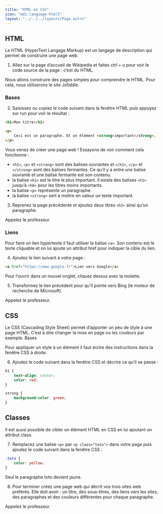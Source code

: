 ```yaml
---
title: "HTML et CSS"
icon: "mdi:language-html5"
layout: "../../../layouts/Page.astro"
---
```


## HTML

Le HTML (HyperText Langage Markup) est un langage de description qui permet de construire une page web.

1) Allez sur la page d’accueil de Wikipedia et faites ctrl + u pour voir le code source de la page : c’est du HTML.

Nous allons construire des pages simples pour comprendre le HTML. Pour cela, nous utiliserons le site Jsfiddle.
### Bases

2) Saisissez ou copiez le code suivant dans la fenêtre HTML puis appuyez sur run pour voir le résultat :

```html
<h1>Mon titre</h1>

<p>
    Ceci est un paragraphe. Et un élément <strong>important</strong>.
</p>
```

Vous venez de créer une page web ! Essayons de voir comment cela fonctionne :

- `<h1>`, `<p>` et `<strong>` sont des balises ouvrantes et `</h1>`, `</p>` et `</strong>` sont des balises fermantes. Ce qu’il y a entre une balise ouvrante et une balise fermante est son contenu.
- la balise `<h1>` est le titre le plus important. Il existe des balises `<h1>` jusqu’à `<h6>` pour les titres moins importants.
- la balise `<p>` représente un paragraphe.
- la balise `<strong>` sert à mettre en valeur un texte important. 

3) Reprenez la page précédente et ajoutez deux titres `<h2>` ainsi qu’un paragraphe.

Appelez le professeur.

### Liens

Pour faire un lien hypertexte il faut utiliser la balise `<a>`. Son contenu est le texte cliquable et on lui ajoute un attribut href pour indiquer la cible du lien.

4) Ajoutez le lien suivant à votre page :

```html
<a href="https://www.google.fr">Lien vers Google</a>
```

Pour l’ouvrir dans un nouvel onglet, cliquez dessus avec la molette.

5) Transformez le lien précédent pour qu’il pointe vers Bing (le moteur de recherche de Microsoft).

Appelez le professeur.

## CSS

Le CSS (Cascading Style Sheet) permet d’apporter un peu de style à une page HTML. C’est à dire changer la mise en page ou les couleurs par exemple.
Bases

Pour appliquer un style à un élément il faut écrire des instructions dans la fenêtre CSS à droite.

6) Ajoutez le code suivant dans la fenêtre CSS et décrire ce qu’il se passe :

```css
h1 {
    text-align: center;
    color: red;
}

strong {
    background-color: green;
}
```

## Classes

Il est aussi possible de cibler un élément HTML en CSS en lui ajoutant un attribut class.

7) Remplacez une balise `<p>` par `<p class="toto">` dans votre page puis ajoutez le code suivant dans la fenêtre CSS :

```css
.toto {
    color: yellow;
}
```

Seul le paragraphe toto devient jaune.

8) Pour terminer créez une page web qui décrit vos trois sites web préférés. Elle doit avoir : un titre, des sous-titres, des liens vers les sites, des paragraphes et des couleurs différentes pour chaque paragraphe.

Appelez le professeur. 